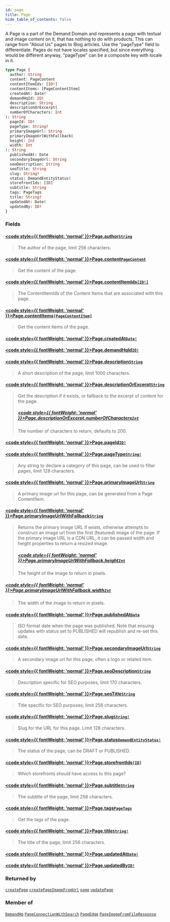```yaml
---
id: page
title: Page
hide_table_of_contents: false
---
```








A Page is a part of the Demand Domain and represents a page with textual and
image content on it, that has nothing to do with products.
This can range from "About Us" pages to Blog articles. Use the "pageType" field to differentiate.
Pages do not have locales specified, but since everything would be different
anyway, "pageType" can be a composite key with locale in it.

```graphql
type Page {
  author: String
  content: PageContent
  contentItemIds: [ID!]
  contentItems: [PageContentItem]
  createdAt: Date!
  demandHqId: ID!
  description: String
  descriptionOrExcerpt(
  numberOfCharacters: Int
): String
  pageId: ID!
  pageType: String!
  primaryImageUrl: String
  primaryImageUrlWithFallback(
  height: Int
  width: Int
): String
  publishedAt: Date
  secondaryImageUrl: String
  seoDescription: String
  seoTitle: String
  slug: String!
  status: DemandEntityStatus!
  storefrontIds: [ID]
  subtitle: String
  tags: PageTags
  title: String!
  updatedAt: Date!
  updatedBy: ID!
}
```


### Fields

#### [<code style={{ fontWeight: 'normal' }}>Page.<b>author</b></code>](#)<Bullet />[`String`](/demand/api/graphql-admin/reference/scalars/string) <Badge class="secondary" text="scalar"/>
> The author of the page, limit 256 characters.
> 

#### [<code style={{ fontWeight: 'normal' }}>Page.<b>content</b></code>](#)<Bullet />[`PageContent`](/demand/api/graphql-admin/reference/objects/page-content) <Badge class="secondary" text="object"/>
> Get the content of the page.
> 

#### [<code style={{ fontWeight: 'normal' }}>Page.<b>contentItemIds</b></code>](#)<Bullet />[`[ID!]`](/demand/api/graphql-admin/reference/scalars/id) <Badge class="secondary" text="list"/> <Badge class="secondary" text="scalar"/>
> The ContentItemIds of the Content Items that are associated with this page.
> 

#### [<code style={{ fontWeight: 'normal' }}>Page.<b>contentItems</b></code>](#)<Bullet />[`[PageContentItem]`](/demand/api/graphql-admin/reference/objects/page-content-item) <Badge class="secondary" text="list"/> <Badge class="secondary" text="object"/>
> Get the content items of the page.
> 

#### [<code style={{ fontWeight: 'normal' }}>Page.<b>createdAt</b></code>](#)<Bullet />[`Date!`](/demand/api/graphql-admin/reference/scalars/date) <Badge class="secondary" text="non-null"/> <Badge class="secondary" text="scalar"/>
> 
> 

#### [<code style={{ fontWeight: 'normal' }}>Page.<b>demandHqId</b></code>](#)<Bullet />[`ID!`](/demand/api/graphql-admin/reference/scalars/id) <Badge class="secondary" text="non-null"/> <Badge class="secondary" text="scalar"/>
> 
> 

#### [<code style={{ fontWeight: 'normal' }}>Page.<b>description</b></code>](#)<Bullet />[`String`](/demand/api/graphql-admin/reference/scalars/string) <Badge class="secondary" text="scalar"/>
> A short description of the page, limit 1000 characters.
> 

#### [<code style={{ fontWeight: 'normal' }}>Page.<b>descriptionOrExcerpt</b></code>](#)<Bullet />[`String`](/demand/api/graphql-admin/reference/scalars/string) <Badge class="secondary" text="scalar"/>
> Get the description if it exists, or fallback to the excerpt of content for the page.
> ##### [<code style={{ fontWeight: 'normal' }}>Page.descriptionOrExcerpt.<b>numberOfCharacters</b></code>](#)<Bullet />[`Int`](/demand/api/graphql-admin/reference/scalars/int) <Badge class="secondary" text="scalar"/>
> The number of characters to return, defaults to 200.
> 

#### [<code style={{ fontWeight: 'normal' }}>Page.<b>pageId</b></code>](#)<Bullet />[`ID!`](/demand/api/graphql-admin/reference/scalars/id) <Badge class="secondary" text="non-null"/> <Badge class="secondary" text="scalar"/>
> 
> 

#### [<code style={{ fontWeight: 'normal' }}>Page.<b>pageType</b></code>](#)<Bullet />[`String!`](/demand/api/graphql-admin/reference/scalars/string) <Badge class="secondary" text="non-null"/> <Badge class="secondary" text="scalar"/>
> Any string to declare a category of this page, can be used to filter pages, limit 128 characters.
> 

#### [<code style={{ fontWeight: 'normal' }}>Page.<b>primaryImageUrl</b></code>](#)<Bullet />[`String`](/demand/api/graphql-admin/reference/scalars/string) <Badge class="secondary" text="scalar"/>
> A primary image url for this page, can be generated from a Page ContentItem.
> 

#### [<code style={{ fontWeight: 'normal' }}>Page.<b>primaryImageUrlWithFallback</b></code>](#)<Bullet />[`String`](/demand/api/graphql-admin/reference/scalars/string) <Badge class="secondary" text="scalar"/>
> Returns the primary image URL if exists, otherwise attempts to construct an
image url from the first (featured) image of the page.  If the primary image
URL is a CDN URL, it can be passed width and height properties to return a resized image.
> ##### [<code style={{ fontWeight: 'normal' }}>Page.primaryImageUrlWithFallback.<b>height</b></code>](#)<Bullet />[`Int`](/demand/api/graphql-admin/reference/scalars/int) <Badge class="secondary" text="scalar"/>
> The height of the image to return in pixels.
> 

##### [<code style={{ fontWeight: 'normal' }}>Page.primaryImageUrlWithFallback.<b>width</b></code>](#)<Bullet />[`Int`](/demand/api/graphql-admin/reference/scalars/int) <Badge class="secondary" text="scalar"/>
> The width of the image to return in pixels.
> 

#### [<code style={{ fontWeight: 'normal' }}>Page.<b>publishedAt</b></code>](#)<Bullet />[`Date`](/demand/api/graphql-admin/reference/scalars/date) <Badge class="secondary" text="scalar"/>
> ISO format date when the page was published. Note that ensuing updates with
status set to PUBLISHED will republish and re-set this date.
> 

#### [<code style={{ fontWeight: 'normal' }}>Page.<b>secondaryImageUrl</b></code>](#)<Bullet />[`String`](/demand/api/graphql-admin/reference/scalars/string) <Badge class="secondary" text="scalar"/>
> A secondary image url for this page, often a logo or related item.
> 

#### [<code style={{ fontWeight: 'normal' }}>Page.<b>seoDescription</b></code>](#)<Bullet />[`String`](/demand/api/graphql-admin/reference/scalars/string) <Badge class="secondary" text="scalar"/>
> Description specific for SEO purposes, limit 170 characters.
> 

#### [<code style={{ fontWeight: 'normal' }}>Page.<b>seoTitle</b></code>](#)<Bullet />[`String`](/demand/api/graphql-admin/reference/scalars/string) <Badge class="secondary" text="scalar"/>
> Title specific for SEO purposes, limit 256 characters.
> 

#### [<code style={{ fontWeight: 'normal' }}>Page.<b>slug</b></code>](#)<Bullet />[`String!`](/demand/api/graphql-admin/reference/scalars/string) <Badge class="secondary" text="non-null"/> <Badge class="secondary" text="scalar"/>
> Slug for the URL for this page. Limit 128 characters.
> 

#### [<code style={{ fontWeight: 'normal' }}>Page.<b>status</b></code>](#)<Bullet />[`DemandEntityStatus!`](/demand/api/graphql-admin/reference/enums/demand-entity-status) <Badge class="secondary" text="non-null"/> <Badge class="secondary" text="enum"/>
> The status of the page, can be DRAFT or PUBLISHED.
> 

#### [<code style={{ fontWeight: 'normal' }}>Page.<b>storefrontIds</b></code>](#)<Bullet />[`[ID]`](/demand/api/graphql-admin/reference/scalars/id) <Badge class="secondary" text="list"/> <Badge class="secondary" text="scalar"/>
> Which storefronts should have access to this page?
> 

#### [<code style={{ fontWeight: 'normal' }}>Page.<b>subtitle</b></code>](#)<Bullet />[`String`](/demand/api/graphql-admin/reference/scalars/string) <Badge class="secondary" text="scalar"/>
> The subtitle of the page, limit 256 characters.
> 

#### [<code style={{ fontWeight: 'normal' }}>Page.<b>tags</b></code>](#)<Bullet />[`PageTags`](/demand/api/graphql-admin/reference/objects/page-tags) <Badge class="secondary" text="object"/>
> Get the tags of the page.
> 

#### [<code style={{ fontWeight: 'normal' }}>Page.<b>title</b></code>](#)<Bullet />[`String!`](/demand/api/graphql-admin/reference/scalars/string) <Badge class="secondary" text="non-null"/> <Badge class="secondary" text="scalar"/>
> The title of the page, limit 256 characters.
> 

#### [<code style={{ fontWeight: 'normal' }}>Page.<b>updatedAt</b></code>](#)<Bullet />[`Date!`](/demand/api/graphql-admin/reference/scalars/date) <Badge class="secondary" text="non-null"/> <Badge class="secondary" text="scalar"/>
> 
> 

#### [<code style={{ fontWeight: 'normal' }}>Page.<b>updatedBy</b></code>](#)<Bullet />[`ID!`](/demand/api/graphql-admin/reference/scalars/id) <Badge class="secondary" text="non-null"/> <Badge class="secondary" text="scalar"/>
> 
> 



### Returned by

[`createPage`](/demand/api/graphql-admin/reference/mutations/create-page)  <Badge class="secondary" text="mutation"/><Bullet />[`createPageImageFromUrl`](/demand/api/graphql-admin/reference/mutations/create-page-image-from-url)  <Badge class="secondary" text="mutation"/><Bullet />[`page`](/demand/api/graphql-admin/reference/queries/page)  <Badge class="secondary" text="query"/><Bullet />[`updatePage`](/demand/api/graphql-admin/reference/mutations/update-page)  <Badge class="secondary" text="mutation"/>

### Member of

[`DemandHq`](/demand/api/graphql-admin/reference/objects/demand-hq)  <Badge class="secondary" text="object"/><Bullet />[`PageConnectionWithSearch`](/demand/api/graphql-admin/reference/objects/page-connection-with-search)  <Badge class="secondary" text="object"/><Bullet />[`PageEdge`](/demand/api/graphql-admin/reference/objects/page-edge)  <Badge class="secondary" text="object"/><Bullet />[`PageImageFromFileResponse`](/demand/api/graphql-admin/reference/objects/page-image-from-file-response)  <Badge class="secondary" text="object"/>



